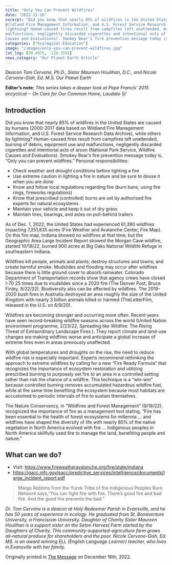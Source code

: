 ```yaml
---
title: "Only You Can Prevent Wildfires"
date: "2022-12-16"
excerpt: "Did you know that nearly 85% of wildfires in the United States are caused by humans (2000-2017 data based on
Wildland Fire Management Information, and U.S. Forest Service Research Data Archive), while others by
lightning? Human-caused fires result from campfires left unattended, burning of debris, equipment use and
malfunctions, negligently discarded cigarettes and intentional acts of arson (National Park Service, Wildfire
Causes and Evaluations). Smokey Bear’s fire prevention message today is, “Only you can prevent wildfires.”"
categories: ["Ecological-Education"]
image: "/images/only-you-can-prevent-wildfires.jpg"
lat_lng: [39.4075, -120.3591]
news_category: "Our Planet Earth Article"
---
```


<CustomImage
  src="https://raw.githubusercontent.com/MCervone14/our-planet-earth-articles/main/images/only-you-can-prevent-wildfires.jpg"
  alt="burning forest with smoke in the air"
  priority={true}
/>

_Deacon Tom Cervone, Ph.D., Sister Maureen Houlihan, D.C., and Nicole Cervone-Gish, Ed. M.S.
Our Planet Earth_

**Editor’s note:** _This series takes a deeper look at Pope Francis’ 2015 encyclical－ On Care for Our Common
Home, Laudato Si’_

## Introduction

Did you know that nearly 85% of wildfires in the United States are caused by humans (2000-2017 data based on
Wildland Fire Management Information, and U.S. Forest Service Research Data Archive), while others by
lightning? Human-caused fires result from campfires left unattended, burning of debris, equipment use and
malfunctions, negligently discarded cigarettes and intentional acts of arson (National Park Service, Wildfire
Causes and Evaluations). Smokey Bear’s fire prevention message today is, “Only you can prevent wildfires.”
Personal responsibilities:

- Check weather and drought conditions before lighting a fire
- Use extreme caution in lighting a fire in nature and be sure to douse it when you are done
- Know and follow local regulations regarding fire (burn bans, using fire rings, fireworks regulations)
- Know that prescribed (controlled) burns are set by authorized fire experts for natural ecosystems
- Maintain your vehicle and keep it out of dry grass
- Maintain tires, bearings, and axles on pull-behind trailers

As of Dec. 1, 2022, the United States had experienced 61,390 wildfires impacting 7,251,835 acres (Fire
Weather and Avalanche Center, Fire Map). On this fire map, Indiana showed no wildfires at that time; but the
Geographic Area Large Incident Report showed the Morgan Cave wildfire, started 10/19/22, burned 900 acres
at Big Oaks National Wildlife Refuge in southeastern Indiana.

Wildfires kill people, animals and plants; destroy structures and towns; and create harmful smoke. Mudslides
and flooding may occur after wildfires because there is little ground cover to absorb rainwater. Colorado
Department of Transportation records show that agency crews have closed I-70 25 times due to mudslides since a
2020 fire (The Denver Post, Bruce Finley, 8/22/22). Biodiversity also can be affected by wildfires. The 2019-
2020 bush fires in Australia destroyed an area roughly the size of the United Kingdom with nearly 3 billion
animals killed or harmed (TheLetterFilm, released in the U.S. on 6/9/20).

Wildfires are becoming stronger and occurring more often. Recent years have seen record-breaking wildfire
seasons across the world (United Nation environment programme, 2/23/22, Spreading like Wildfire: The Rising
Threat of Extraordinary Landscape Fires ). They report climate and land-use changes are making wildfires worse
and anticipate a global increase of extreme fires even in areas previously unaffected.

With global temperatures and droughts on the rise, the need to reduce wildfire risk is especially important.
Experts recommend rethinking the approach to extreme wildfires by calling for a new “Fire Ready Formula”
that recognizes the importance of ecosystem restoration and utilizing prescribed burning to purposely set fire to
an area in a controlled setting rather than risk the chance of a wildfire. This technique is a “win-win” because
controlled burning removes accumulated hazardous wildfire fuel, while at the same time benefiting the
ecosystem because most habitats are accustomed to periodic intervals of fire to sustain themselves.

The Nature Conservancy, in “Wildfires and Forest Management” (9/19/22), recognized the importance of fire as
a management tool stating, “Fire has been essential to the health of forest ecosystems for millennia … and
wildfires have shaped the diversity of life with nearly 80% of the native vegetation in North America evolved
with fire … Indigenous peoples in North America skillfully used fire to manage the land, benefiting people and
nature.”

## What can we do?

- Visit: https://www.fireweatheravalanche.org/fire/state/indiana
- https://gacc.nifc.gov/eacc/predictive_services/intelligence/documents/large_incident_report.pdf

> Margo Robbins from the Yurok Tribe of the Indigenous Peoples Burn Network says,“You can fight fire with
> fire. There’s good fire and bad fire. And the good fire prevents the bad.”

_Dr. Tom Cervone is a deacon at Holy Redeemer Parish in Evansville, and he has 50 years of experience in
ecology. He graduated from St. Bonaventure University, a Franciscan University. Daughter of Charity Sister
Maureen Houlihan is a support sister on the Seton Harvest Farm started by the Daughters of Charity. This
community-supported-agriculture farm grows all-natural produce for shareholders and the poor. Nicole
Cervone-Gish, Ed. MS. is an award winning ELL (English Language Learner) teacher, who lives in Evansville
with her family._

Originally printed in [The Message](https://evdiomessage.org/) on December 16th, 2022.
